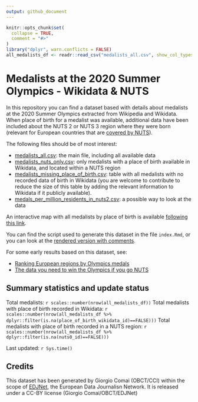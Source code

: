 ```yaml
---
output: github_document
---
```


<!-- README.md is generated from README.Rmd. Please edit that file -->

```r
knitr::opts_chunk$set(
  collapse = TRUE,
  comment = "#>"
)
library("dplyr", warn.conflicts = FALSE)
all_medalists_df <- readr::read_csv("medalists_all.csv", show_col_types = FALSE)
```

# Medalists at the 2020 Summer Olympics - Wikidata & NUTS

<!-- badges: start -->
<!-- badges: end -->


In this repository you can find a dataset based with details about medalists at the 2020 Summer Olympics extracted from Wikipedia and Wikidata. When place of birth for a medalist was available, additional data have been included about the NUTS 2 or NUTS 3 region where they were born (relevant for European countries that are [covered by NUTS](https://ec.europa.eu/eurostat/web/nuts/nuts-maps)).

The following files should be of most interest:

- [medalists_all.csv](medalists_all.csv): the main file, including all available data
- [medalists_nuts_only.csv](medalists_nuts_only.csv): only medalists with a place of birth available in Wikidata, and located within a NUTS region
- [medalists_missing_place_of_birth.csv](medalists_missing_place_of_birth.csv): table with all medalists with no recorded data of birth in Wikidata (you are welcome to contribute to reduce the size of this table by adding the relevant information to Wikidata if it publicly available). 
- [medals_per_million_residents_in_nuts2.csv](medals_per_million_residents_in_nuts2.csv): a possible way to look at the data

An interactive map with all medalists by place of birth is available [following this link](https://edjnet.github.io/olympics2020nuts/medalists_map.html).

You can find the script used to generate this dataset in the file `index.Rmd`, or you can look at the [rendered version with comments](https://edjnet.github.io/olympics2020nuts/).

For some early results based on this dataset, see:

- [Ranking European regions by Olympics medals](https://www.europeandatajournalism.eu/eng/News/Data-news/Ranking-European-regions-by-Olympics-medals)
- [The data you need to win the Olympics if you go NUTS](https://medium.com/european-data-journalism-network/the-data-you-need-to-win-the-olympics-if-you-go-nuts-6d03b9df34e6)

## Summary statistics and update status

Total medalists: `r scales::number(nrow(all_medalists_df))`
Total medalists with place of birth recorded in Wikidata: `r scales::number(nrow(all_medalists_df %>% dplyr::filter(is.na(place_of_birth_wikidata_id)==FALSE)))`
Total medalists with place of birth recorded in a NUTS region: `r scales::number(nrow(all_medalists_df %>% dplyr::filter(is.na(nuts0_id)==FALSE)))`

Last updated: `r Sys.time()`


## Credits

This dataset has been generated by Giorgio Comai (OBCT/CCI) within the scope of [EDJNet](europeandatajournalism.eu/), the European Data Journalisn Network. It is released under a CC-BY license (Giorgio Comai/OBCT/EDJNet)
